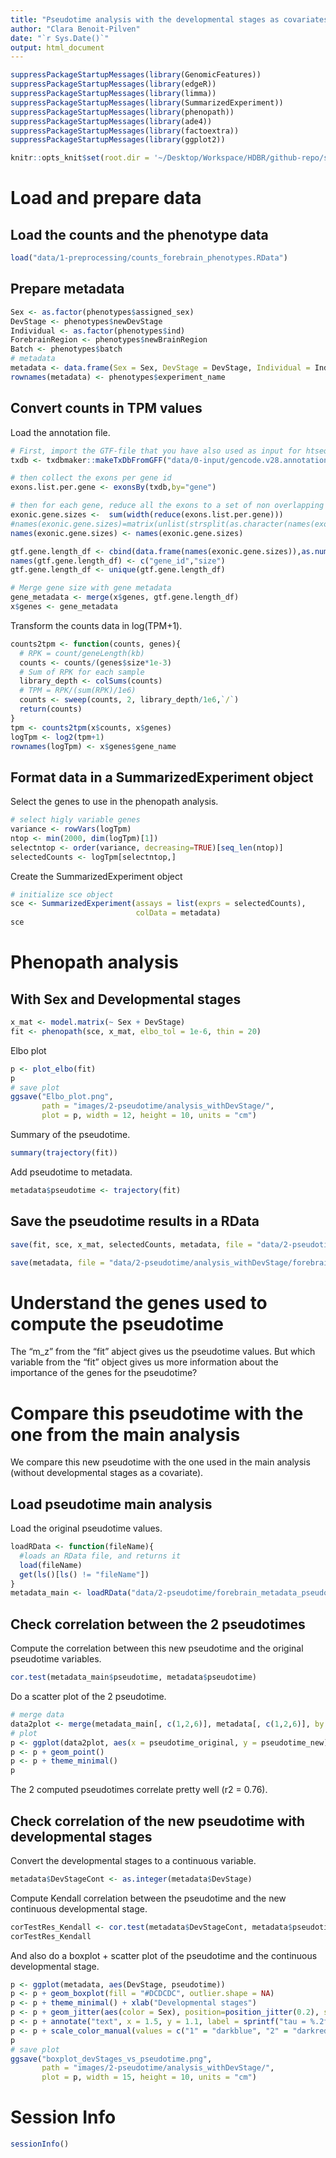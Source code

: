 ```yaml
---
title: "Pseudotime analysis with the developmental stages as covariates"
author: "Clara Benoit-Pilven"
date: "`r Sys.Date()`"
output: html_document
---
```


```r
suppressPackageStartupMessages(library(GenomicFeatures))
suppressPackageStartupMessages(library(edgeR))
suppressPackageStartupMessages(library(limma))
suppressPackageStartupMessages(library(SummarizedExperiment))
suppressPackageStartupMessages(library(phenopath))
suppressPackageStartupMessages(library(ade4))
suppressPackageStartupMessages(library(factoextra))
suppressPackageStartupMessages(library(ggplot2))
```

```r
knitr::opts_knit$set(root.dir = '~/Desktop/Workspace/HDBR/github-repo/sexDE_prenatal_brain/')
```

# Load and prepare data

## Load the counts and the phenotype data

```r
load("data/1-preprocessing/counts_forebrain_phenotypes.RData")
```


## Prepare metadata

```r
Sex <- as.factor(phenotypes$assigned_sex)
DevStage <- phenotypes$newDevStage
Individual <- as.factor(phenotypes$ind)
ForebrainRegion <- phenotypes$newBrainRegion
Batch <- phenotypes$batch
# metadata
metadata <- data.frame(Sex = Sex, DevStage = DevStage, Individual = Individual, ForebrainRegion = ForebrainRegion, Batch = Batch)
rownames(metadata) <- phenotypes$experiment_name
```



## Convert counts in TPM values

Load the annotation file.

```r
# First, import the GTF-file that you have also used as input for htseq-count
txdb <- txdbmaker::makeTxDbFromGFF("data/0-input/gencode.v28.annotation.gff3",format="gff")

# then collect the exons per gene id
exons.list.per.gene <- exonsBy(txdb,by="gene")

# then for each gene, reduce all the exons to a set of non overlapping exons, calculate their lengths (widths) and sum them
exonic.gene.sizes <-  sum(width(reduce(exons.list.per.gene)))
#names(exonic.gene.sizes)=matrix(unlist(strsplit(as.character(names(exonic.gene.sizes)),"\\.")),ncol=2,byrow=T)[,1]
names(exonic.gene.sizes) <- names(exonic.gene.sizes)

gtf.gene.length_df <- cbind(data.frame(names(exonic.gene.sizes)),as.numeric(exonic.gene.sizes))
names(gtf.gene.length_df) <- c("gene_id","size")
gtf.gene.length_df <- unique(gtf.gene.length_df)

# Merge gene size with gene metadata
gene_metadata <- merge(x$genes, gtf.gene.length_df)
x$genes <- gene_metadata
```

Transform the counts data in log(TPM+1).

```r
counts2tpm <- function(counts, genes){
  # RPK = count/geneLength(kb)
  counts <- counts/(genes$size*1e-3)
  # Sum of RPK for each sample
  library_depth <- colSums(counts)
  # TPM = RPK/(sum(RPK)/1e6)
  counts <- sweep(counts, 2, library_depth/1e6,`/`)
  return(counts)
}
tpm <- counts2tpm(x$counts, x$genes)
logTpm <- log2(tpm+1)
rownames(logTpm) <- x$genes$gene_name
```



## Format data in a SummarizedExperiment object

Select the genes to use in the phenopath analysis.

```r
# select higly variable genes
variance <- rowVars(logTpm)
ntop <- min(2000, dim(logTpm)[1])
selectntop <- order(variance, decreasing=TRUE)[seq_len(ntop)]
selectedCounts <- logTpm[selectntop,]
```

Create the SummarizedExperiment object

```r
# initialize sce object
sce <- SummarizedExperiment(assays = list(exprs = selectedCounts), 
                            colData = metadata)
sce
```


# Phenopath analysis

## With Sex and Developmental stages

```r
x_mat <- model.matrix(~ Sex + DevStage)
fit <- phenopath(sce, x_mat, elbo_tol = 1e-6, thin = 20)
```

Elbo plot

```r
p <- plot_elbo(fit)
p
# save plot
ggsave("Elbo_plot.png",
       path = "images/2-pseudotime/analysis_withDevStage/",
       plot = p, width = 12, height = 10, units = "cm")
```

Summary of the pseudotime.

```r
summary(trajectory(fit))
```



Add pseudotime to metadata.

```r
metadata$pseudotime <- trajectory(fit)
```

## Save the pseudotime results in a RData

```r
save(fit, sce, x_mat, selectedCounts, metadata, file = "data/2-pseudotime/analysis_withDevStage/forebrain_pseudotime_analysis_withDevStage.RData")
```

```r
save(metadata, file = "data/2-pseudotime/analysis_withDevStage/forebrain_metadata_pseudotime_withDevStage.RData")
```


# Understand the genes used to compute the pseudotime

The "m_z" from the "fit" abject gives us the pseudotime values.
But which variable from the "fit" object gives us more information about the importance of the genes for the pseudotime?


# Compare this pseudotime with the one from the main analysis

We compare this new pseudotime with the one used in the main analysis (without developmental stages as a covariate).

## Load pseudotime main analysis

Load the original pseudotime values.

```r
loadRData <- function(fileName){
  #loads an RData file, and returns it
  load(fileName)
  get(ls()[ls() != "fileName"])
}
metadata_main <- loadRData("data/2-pseudotime/forebrain_metadata_pseudotime.RData")
```


## Check correlation between the 2 pseudotimes

Compute the correlation between this new pseudotime and the original pseudotime variables.

```r
cor.test(metadata_main$pseudotime, metadata$pseudotime)
```

Do a scatter plot of the 2 pseudotime.

```r
# merge data
data2plot <- merge(metadata_main[, c(1,2,6)], metadata[, c(1,2,6)], by = c("row.names", "Sex", "DevStage"), suffixes = c("_original", "_new"))
# plot
p <- ggplot(data2plot, aes(x = pseudotime_original, y = pseudotime_new))
p <- p + geom_point()
p <- p + theme_minimal()
p
```

The 2 computed pseudotimes correlate pretty well (r2 = 0.76).


## Check correlation of the new pseudotime with developmental stages

Convert the developmental stages to a continuous variable.

```r
metadata$DevStageCont <- as.integer(metadata$DevStage)
```

Compute Kendall correlation between the pseudotime and the new continuous developmental stage.

```r
corTestRes_Kendall <- cor.test(metadata$DevStageCont, metadata$pseudotime, method = "kendall")
corTestRes_Kendall
```

And also do a boxplot + scatter plot of the pseudotime and the continuous developmental stage.

```r
p <- ggplot(metadata, aes(DevStage, pseudotime))
p <- p + geom_boxplot(fill = "#DCDCDC", outlier.shape = NA)
p <- p + theme_minimal() + xlab("Developmental stages")
p <- p + geom_jitter(aes(color = Sex), position=position_jitter(0.2), show.legend = FALSE)
p <- p + annotate("text", x = 1.5, y = 1.1, label = sprintf("tau = %.2f\n p-value = %.2e", corTestRes_Kendall$estimate, corTestRes_Kendall$p.value))
p <- p + scale_color_manual(values = c("1" = "darkblue", "2" = "darkred"))
p
# save plot
ggsave("boxplot_devStages_vs_pseudotime.png", 
       path = "images/2-pseudotime/analysis_withDevStage/",
       plot = p, width = 15, height = 10, units = "cm")
```



# Session Info

```r
sessionInfo()
```